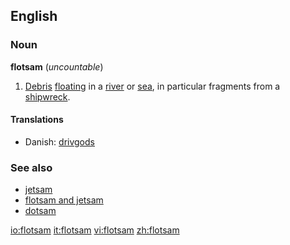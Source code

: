 ==English==

===Noun===
'''flotsam''' (''uncountable'')

# [[Debris]] [[float]]ing in a [[river]] or [[sea]], in particular fragments from a [[shipwreck]].

====Translations====
*Danish: [[drivgods]] {{n}}

===See also===
*[[jetsam]]
*[[flotsam and jetsam]]
*[[dotsam]]

[[io:flotsam]]
[[it:flotsam]]
[[vi:flotsam]]
[[zh:flotsam]]